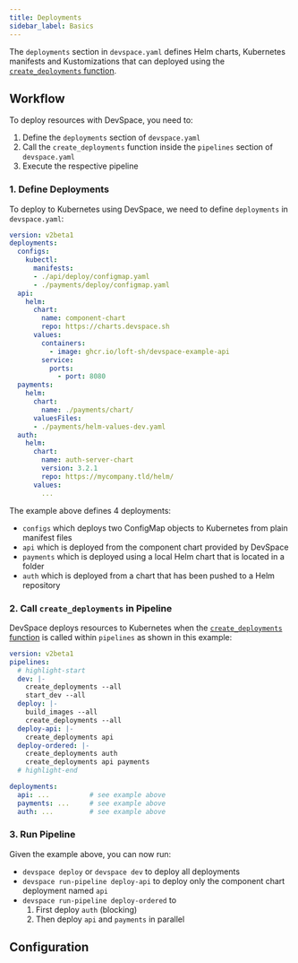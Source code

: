 ```yaml
---
title: Deployments
sidebar_label: Basics
---
```




The `deployments` section in `devspace.yaml` defines Helm charts, Kubernetes manifests and Kustomizations that can deployed using the [`create_deployments` function](../functions/README.mdx#create_deployments).


## Workflow
To deploy resources with DevSpace, you need to:
1. Define the `deployments` section of `devspace.yaml`
2. Call the `create_deployments` function inside the `pipelines` section of `devspace.yaml`
3. Execute the respective pipeline


### 1. Define Deployments
To deploy to Kubernetes using DevSpace, we need to define `deployments` in `devspace.yaml`:
```yaml title=devspace.yaml
version: v2beta1
deployments:
  configs:
    kubectl:
      manifests:
      - ./api/deploy/configmap.yaml
      - ./payments/deploy/configmap.yaml
  api:
    helm:
      chart:
        name: component-chart
        repo: https://charts.devspace.sh
      values:
        containers:
          - image: ghcr.io/loft-sh/devspace-example-api
        service:
          ports:
            - port: 8080
  payments:
    helm:
      chart:
        name: ./payments/chart/
      valuesFiles:
      - ./payments/helm-values-dev.yaml
  auth:
    helm:
      chart:
        name: auth-server-chart
        version: 3.2.1
        repo: https://mycompany.tld/helm/
      values:
        ...
```
The example above defines 4 deployments:
- `configs` which deploys two ConfigMap objects to Kubernetes from plain manifest files
- `api` which is deployed from the component chart provided by DevSpace
- `payments` which is deployed using a local Helm chart that is located in a folder
- `auth` which is deployed from a chart that has been pushed to a Helm repository


### 2. Call `create_deployments` in Pipeline
DevSpace deploys resources to Kubernetes when the [`create_deployments` function](../functions/README.mdx#create_deployments) is called within `pipelines` as shown in this example:

```yaml title=devspace.yaml
version: v2beta1
pipelines:
  # highlight-start
  dev: |-
    create_deployments --all
    start_dev --all
  deploy: |-
    build_images --all
    create_deployments --all
  deploy-api: |-
    create_deployments api
  deploy-ordered: |-
    create_deployments auth
    create_deployments api payments
  # highlight-end

deployments:
  api: ...          # see example above
  payments: ...     # see example above
  auth: ...         # see example above
```


### 3. Run Pipeline
Given the example above, you can now run:
- `devspace deploy` or `devspace dev` to deploy all deployments
- `devspace run-pipeline deploy-api` to deploy only the component chart deployment named `api`
- `devspace run-pipeline deploy-ordered` to  
  1. First deploy `auth` (blocking)
  2. Then deploy `api` and `payments` in parallel


## Configuration

<ConfigPartialDeployments/>
